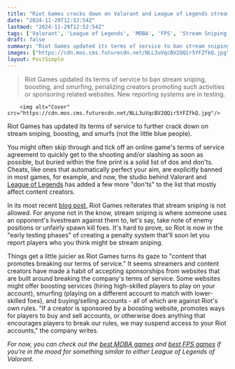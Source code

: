 ```yaml
---
title: "Riot Games cracks down on Valorant and League of Legends streamers who promote boosting, smurfing, and buying accounts"
date: "2024-11-29T12:52:54Z"
lastmod: "2024-11-29T12:52:54Z"
tags: ['Valorant', 'League of Legends', 'MOBA', 'FPS', 'Stream Sniping', 'Boosting', 'Smurfing', 'Cheating', 'Terms of Service', 'Riot Games']
draft: false
summary: "Riot Games updated its terms of service to ban stream sniping, boosting, and smurfing,  penalizing creators promoting such activities or sponsoring related websites.  New reporting systems are in testing."
images: ["https://cdn.mos.cms.futurecdn.net/NLL3uVqcBV2QQir5YFZfkQ.jpg"]
layout: PostSimple
---
```

> Riot Games updated its terms of service to ban stream sniping, boosting, and smurfing,  penalizing creators promoting such activities or sponsoring related websites.  New reporting systems are in testing.


        <img alt="Cover" src="https://cdn.mos.cms.futurecdn.net/NLL3uVqcBV2QQir5YFZfkQ.jpg"/>
        
Riot Games has updated its terms of service to further crack down on stream sniping, boosting, and smurfs (not the little blue people).

You might often skip through and tick off an online game's terms of service agreement to quickly get to the shooting and/or slashing as soon as possible, but buried within the fine print is a solid list of dos and don'ts. Cheats, like ones that automatically perfect your aim, are explicitly banned in most games, for example, and now, the studio behind Valorant and [League of Legends](https://www.gamesradar.com/games/moba/league-of-legends/) has added a few more "don'ts" to the list that mostly affect content creators.

In its most recent [blog post](https://www.riotgames.com/en/news/creator-related-updates-riot-privacy-notice-terms-of-service), Riot Games reiterates that stream sniping is not allowed. For anyone not in the know, stream sniping is where someone uses an opponent's livestream against them to, let's say, take note of enemy positions or unfairly spawn kill foes. It's hard to prove, so Riot is now in the "early testing phases" of creating a penalty system that'll soon let you report players who you think might be stream sniping.

Things get a little juicier as Riot Games turns its gaze to "content that promotes breaking our terms of service." It seems streamers and content creators have made a habit of accepting sponsorships from websites that are built around breaking the company's terms of service. Some websites might offer boosting services (hiring high-skilled players to play on your account), smurfing (playing on a different account to match with lower-skilled foes), and buying/selling accounts - all of which are against Riot's own rules. "If a creator is sponsored by a boosting website, promotes ways for players to buy and sell accounts, or otherwise does anything that encourages players to break our rules, we may suspend access to your Riot accounts," the company writes.

*For now, you can check out the *[<em>best MOBA games</em>](https://www.gamesradar.com/best-moba-games/)* and *[<em>best FPS games</em>](https://www.gamesradar.com/best-fps-games/)* if you’re in the mood for something similar to either League of Legends of Valorant.* 
        